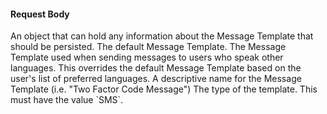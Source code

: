 
#### Request Body

<APIBlock>
  <APIField name="messageTemplate.data" type="Object" optional>
    An object that can hold any information about the Message Template that should be persisted.
  </APIField>
  <APIField name="messageTemplate.defaultTemplate" type="[String (FreeMarker Enabled)]" required>
    The default Message Template.
  </APIField>
  <APIField name="messageTemplate.localizedTemplates" type="[Map<Locale,String (FreeMarker Enabled)>]" optional>
    The Message Template used when sending messages to users who speak other languages. This overrides the default Message Template based on the user's list of preferred languages.
  </APIField>
  <APIField name="messageTemplate.name" type="String" required>
    A descriptive name for the Message Template (i.e. "Two Factor Code Message")
  </APIField>
  <APIField name="messageTemplate.type" type="String" required>
    The type of the template. This must have the value `SMS`.
  </APIField>
</APIBlock>

<JSON title="Example Request JSON" src="message-templates/request.json" />
